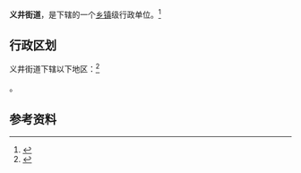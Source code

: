 {{中国乡级行政区|14/01/10/001/000}}

'''义井街道'''，是{{PRC admin/fullname|14/01/10/001/000|3}}下辖的一个[[乡镇|乡镇]]级行政单位。<ref>{{PRC admin/ref sgc|{{PRC admin/parent|14/01/10/001/000}}}}</ref>

== 行政区划 ==

义井街道下辖以下地区：<ref>{{PRC admin/ref sgc|14/01/10/001/000}}</ref>

{{PRC admin/children|14/01/10/001/000}}。

== 参考资料 ==

{{reflist}}

{{行政区划小作品}}
{{PRC admin/navcat|14/01/10/001/000}}